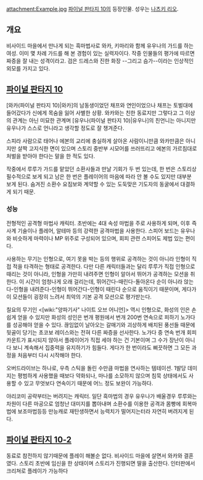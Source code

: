 attachment:Example.jpg
[[파이널 판타지 10]]의 등장인물. 성우는 [[나츠키 리오]].

== 개요 ==
비사이드 마을에서 만나게 되는 흑마법사로 와카, 키마리와 함께 유우나의 가드를 하는 여성. 이미 몇 차례 가드를 해 본 경험이 있는 실력자이다. 작중 인물들의 평가에 따르면 짜증을 잘 내는 성격이라고.
검은 드레스와 진한 화장 --그리고 슴가--이라는 인상적인 외모를 가지고 있다.

== [[파이널 판타지 10]] ==
[와카(파이널 판타지 10)|와카]의 남동생이었던 채프와 연인이었으나 채프는 토벌대에 들어갔다가 신에게 목숨을 잃어 사별한 상황. 와카와는 친한 동료지만 그렇다고 그 이상의 관계는 아닌 미묘한 관계며 [유우나(파이널 판타지 10)|유우나]의 친언니는 아니지만 유우나가 스스로 언니라고 생각할 정도로 잘 챙겨준다.

스피라 사람으로 태어나 에본의 교리에 충실하게 살아온 사람이니만큼 와카만큼은 아니지만 살짝 고지식한 면이 있으며 스토리 중반부 시모어를 쓰러뜨리고 에본의 가르침대로 처벌을 받아야 한다는 말을 한 적도 있다.

작중에서 루루가 가드를 맡았던 소환사들과 만날 기회가 두 번 있는데, 한 번은 스토리상 필수적으로 보게 되고 남은 한 번은 플레이어의 마음에 따라 안 볼 수도 있지만 대부분 보게 된다. 숨겨진 소환수 요짐보와 계약할 수 있는 도둑맞은 기도자의 동굴에서 대결하게 되기 때문.

=== 성능 ===
전형적인 공격형 마법사 캐릭터. 초반에는 4대 속성 마법을 주로 사용하게 되며, 이후 즉사계 기술이나 플레어, 알테마 등의 강력한 공격마법을 사용한다. 스피어 보드는 유우나와 비슷하게 마력이나 MP 위주로 구성되어 있으며, 회피 관련 스피어도 제법 있는 편이다.

사용하는 무기는 인형으로, 여기 못을 박는 등의 행위로 공격하는 것이 아니라 인형이 직접 적을 타격하는 형태로 공격한다. 다만 다른 캐릭터들과는 달리 루루가 직접 인형으로 때리는 것이 아니라, 인형을 가만히 내려주면 인형이 알아서 뛰어가 공격하는 모션을 취한다. 이 시간이 엄청나게 오래 걸리는데, 뛰어간다-때린다-돌아온다 순이 아니라 앉는다-인형을 내려준다-인형이 뛰어간다-인형이 때린다 순으로 움직이기 때문이며, 게다가 이 모션들이 굉장히 느려서 최악의 기본 공격 모션으로 평가받는다. 

칠요의 무기인 <[wiki:"양파기사" 나이트 오브 어니언]> 역시 인형으로, 화성의 인은 손쉽게 얻을 수 있지만 화성의 성인은 번개 평원에서 번개 200번 연속으로 피하기 노가다를 성공해야 얻을 수 있다. 끊임없이 날아오는 갈매기와 괴상하게 배치된 풍선들 때문에 뒷골이 당기는 초코보 레이스와는 전혀 다른 짜증을 선사한다. 노가다 중 연속 번개 회피 카운트가 표시되지 않아서 플레이어가 직접 세야 하는 건 기본이며 그 수가 장난이 아니다 보니 계속해서 집중력을 유지하기가 힘들다. 게다가 한 번이라도 삐끗하면 그 모든 과정을 처음부터 다시 시작해야 한다. 

오버드라이브는 하나로, 우측 스틱을 돌린 수만큼 마법을 연사하는 템테이션. 1발당 데미지는 평범하게 사용했을 때보다 약화되나, 마나를 소모하지 않으며 침묵 상태에서도 사용할 수 있고 무엇보다 연속이기 때문에 어느 정도 보완이 가능하다.

야리코미 공략부터는 버려지는 캐릭터. 일단 흑마법의 경우 유우나가 배울경우 루루와는 차원이 다른 마공으로 엄청난 대미지를 뽑아내며 소환수를 이용한 공격과 몸빵에 회복마법에 보조마법등등 만능캐로 재탄생하면서 능력치가 떨어지는터라 자연히 버려지게 된다.

== [[파이널 판타지 10-2]] ==
동료로 참전하지 않기때문에 플레이 해볼순 없다. 비사이드 마을에 살면서 와카와 결혼였다. 스토리 초반에 임신을 한 상태이며 스토리가 진행되면 딸을 출산한다.
인터판에서 크리쳐로 플레이가 가능하다
